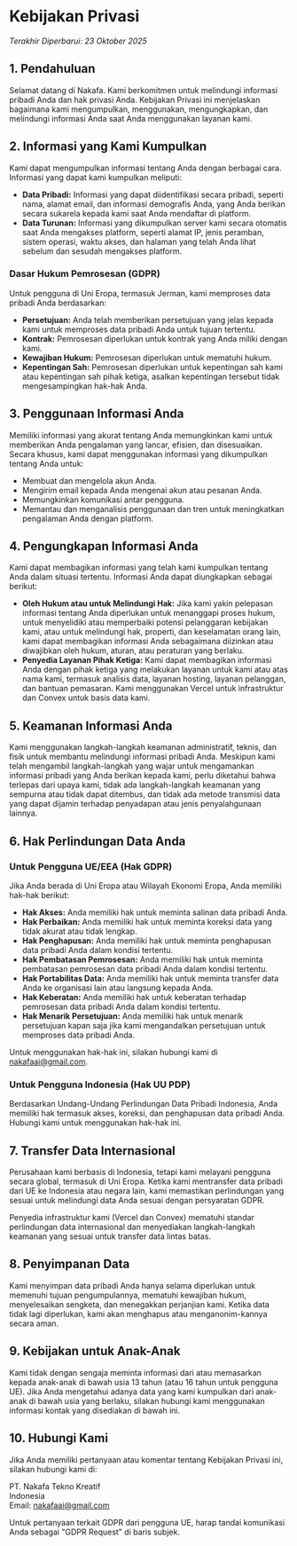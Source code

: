 # Kebijakan Privasi

_Terakhir Diperbarui: 23 Oktober 2025_

## 1. Pendahuluan

Selamat datang di Nakafa. Kami berkomitmen untuk melindungi informasi pribadi Anda dan hak privasi Anda. Kebijakan Privasi ini menjelaskan bagaimana kami mengumpulkan, menggunakan, mengungkapkan, dan melindungi informasi Anda saat Anda menggunakan layanan kami.

## 2. Informasi yang Kami Kumpulkan

Kami dapat mengumpulkan informasi tentang Anda dengan berbagai cara. Informasi yang dapat kami kumpulkan meliputi:

- **Data Pribadi:** Informasi yang dapat diidentifikasi secara pribadi, seperti nama, alamat email, dan informasi demografis Anda, yang Anda berikan secara sukarela kepada kami saat Anda mendaftar di platform.
- **Data Turunan:** Informasi yang dikumpulkan server kami secara otomatis saat Anda mengakses platform, seperti alamat IP, jenis peramban, sistem operasi, waktu akses, dan halaman yang telah Anda lihat sebelum dan sesudah mengakses platform.

### Dasar Hukum Pemrosesan (GDPR)

Untuk pengguna di Uni Eropa, termasuk Jerman, kami memproses data pribadi Anda berdasarkan:
- **Persetujuan:** Anda telah memberikan persetujuan yang jelas kepada kami untuk memproses data pribadi Anda untuk tujuan tertentu.
- **Kontrak:** Pemrosesan diperlukan untuk kontrak yang Anda miliki dengan kami.
- **Kewajiban Hukum:** Pemrosesan diperlukan untuk mematuhi hukum.
- **Kepentingan Sah:** Pemrosesan diperlukan untuk kepentingan sah kami atau kepentingan sah pihak ketiga, asalkan kepentingan tersebut tidak mengesampingkan hak-hak Anda.

## 3. Penggunaan Informasi Anda

Memiliki informasi yang akurat tentang Anda memungkinkan kami untuk memberikan Anda pengalaman yang lancar, efisien, dan disesuaikan. Secara khusus, kami dapat menggunakan informasi yang dikumpulkan tentang Anda untuk:

- Membuat dan mengelola akun Anda.
- Mengirim email kepada Anda mengenai akun atau pesanan Anda.
- Memungkinkan komunikasi antar pengguna.
- Memantau dan menganalisis penggunaan dan tren untuk meningkatkan pengalaman Anda dengan platform.

## 4. Pengungkapan Informasi Anda

Kami dapat membagikan informasi yang telah kami kumpulkan tentang Anda dalam situasi tertentu. Informasi Anda dapat diungkapkan sebagai berikut:

- **Oleh Hukum atau untuk Melindungi Hak:** Jika kami yakin pelepasan informasi tentang Anda diperlukan untuk menanggapi proses hukum, untuk menyelidiki atau memperbaiki potensi pelanggaran kebijakan kami, atau untuk melindungi hak, properti, dan keselamatan orang lain, kami dapat membagikan informasi Anda sebagaimana diizinkan atau diwajibkan oleh hukum, aturan, atau peraturan yang berlaku.
- **Penyedia Layanan Pihak Ketiga:** Kami dapat membagikan informasi Anda dengan pihak ketiga yang melakukan layanan untuk kami atau atas nama kami, termasuk analisis data, layanan hosting, layanan pelanggan, dan bantuan pemasaran. Kami menggunakan Vercel untuk infrastruktur dan Convex untuk basis data kami.

## 5. Keamanan Informasi Anda

Kami menggunakan langkah-langkah keamanan administratif, teknis, dan fisik untuk membantu melindungi informasi pribadi Anda. Meskipun kami telah mengambil langkah-langkah yang wajar untuk mengamankan informasi pribadi yang Anda berikan kepada kami, perlu diketahui bahwa terlepas dari upaya kami, tidak ada langkah-langkah keamanan yang sempurna atau tidak dapat ditembus, dan tidak ada metode transmisi data yang dapat dijamin terhadap penyadapan atau jenis penyalahgunaan lainnya.

## 6. Hak Perlindungan Data Anda

### Untuk Pengguna UE/EEA (Hak GDPR)

Jika Anda berada di Uni Eropa atau Wilayah Ekonomi Eropa, Anda memiliki hak-hak berikut:
- **Hak Akses:** Anda memiliki hak untuk meminta salinan data pribadi Anda.
- **Hak Perbaikan:** Anda memiliki hak untuk meminta koreksi data yang tidak akurat atau tidak lengkap.
- **Hak Penghapusan:** Anda memiliki hak untuk meminta penghapusan data pribadi Anda dalam kondisi tertentu.
- **Hak Pembatasan Pemrosesan:** Anda memiliki hak untuk meminta pembatasan pemrosesan data pribadi Anda dalam kondisi tertentu.
- **Hak Portabilitas Data:** Anda memiliki hak untuk meminta transfer data Anda ke organisasi lain atau langsung kepada Anda.
- **Hak Keberatan:** Anda memiliki hak untuk keberatan terhadap pemrosesan data pribadi Anda dalam kondisi tertentu.
- **Hak Menarik Persetujuan:** Anda memiliki hak untuk menarik persetujuan kapan saja jika kami mengandalkan persetujuan untuk memproses data pribadi Anda.

Untuk menggunakan hak-hak ini, silakan hubungi kami di [nakafaai@gmail.com](mailto:nakafaai@gmail.com).

### Untuk Pengguna Indonesia (Hak UU PDP)

Berdasarkan Undang-Undang Perlindungan Data Pribadi Indonesia, Anda memiliki hak termasuk akses, koreksi, dan penghapusan data pribadi Anda. Hubungi kami untuk menggunakan hak-hak ini.

## 7. Transfer Data Internasional

Perusahaan kami berbasis di Indonesia, tetapi kami melayani pengguna secara global, termasuk di Uni Eropa. Ketika kami mentransfer data pribadi dari UE ke Indonesia atau negara lain, kami memastikan perlindungan yang sesuai untuk melindungi data Anda sesuai dengan persyaratan GDPR.

Penyedia infrastruktur kami (Vercel dan Convex) mematuhi standar perlindungan data internasional dan menyediakan langkah-langkah keamanan yang sesuai untuk transfer data lintas batas.

## 8. Penyimpanan Data

Kami menyimpan data pribadi Anda hanya selama diperlukan untuk memenuhi tujuan pengumpulannya, mematuhi kewajiban hukum, menyelesaikan sengketa, dan menegakkan perjanjian kami. Ketika data tidak lagi diperlukan, kami akan menghapus atau menganonim-kannya secara aman.

## 9. Kebijakan untuk Anak-Anak

Kami tidak dengan sengaja meminta informasi dari atau memasarkan kepada anak-anak di bawah usia 13 tahun (atau 16 tahun untuk pengguna UE). Jika Anda mengetahui adanya data yang kami kumpulkan dari anak-anak di bawah usia yang berlaku, silakan hubungi kami menggunakan informasi kontak yang disediakan di bawah ini.

## 10. Hubungi Kami

Jika Anda memiliki pertanyaan atau komentar tentang Kebijakan Privasi ini, silakan hubungi kami di:

PT. Nakafa Tekno Kreatif  
Indonesia  
Email: [nakafaai@gmail.com](mailto:nakafaai@gmail.com)

Untuk pertanyaan terkait GDPR dari pengguna UE, harap tandai komunikasi Anda sebagai "GDPR Request" di baris subjek.
